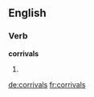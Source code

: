 
==English==

===Verb===
'''corrivals'''

# {{third-person singular of|[[corrival]]}}

[[de:corrivals]]
[[fr:corrivals]]